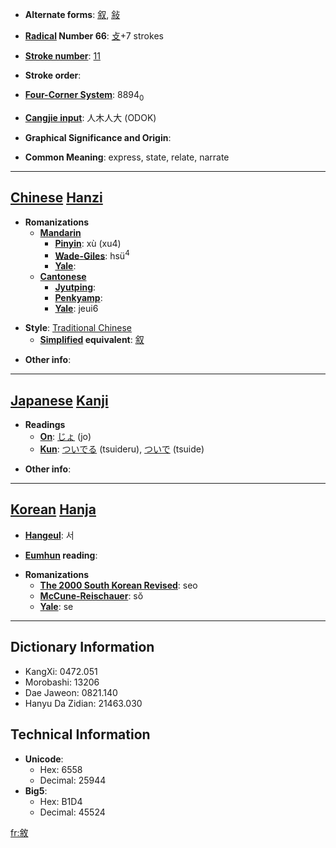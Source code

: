 * '''Alternate forms''': [[叙]], [[敍]]

* '''[[Wiktionary:Chinese radical index| Radical]] Number 66''': [[Wiktionary:Chinese radical index 攴|攴]]+7 strokes

* '''[[Wiktionary:Chinese total strokes index|Stroke number]]''': [[Wiktionary:Chinese total strokes index 11|11]]

* '''Stroke order''': 

* '''[[Wiktionary:Chinese four corner index|Four-Corner System]]''': 8894<sub>0</sub>

* '''[[Wiktionary:Chinese Cangjie index|Cangjie input]]''': 人木人大 (ODOK)

* '''Graphical Significance and Origin''': 

* '''Common Meaning''': express, state, relate, narrate

----

== [[Chinese]] [[Hanzi]] ==

* '''Romanizations'''
** '''[[Mandarin]]'''
*** '''[[Pinyin]]''': xù (xu4)
*** '''[[Wade-Giles]]''': hsü<sup>4</sup>
*** '''[[Yale]]''': 
** '''[[Cantonese]]'''
*** '''[[Jyutping]]''':
*** '''[[Penkyamp]]''': 
*** '''[[Yale]]''': jeui6

* '''Style''': [[Traditional Chinese]] 
** '''[[Simplified Chinese|Simplified]] equivalent''': [[叙]]

* '''Other info''': 

----

== [[Japanese]] [[Kanji]] ==

* '''Readings'''
** '''[[On]]''': [[じょ]] (jo)
** '''[[Kun]]''': [[ついでる]] (tsuideru), [[ついで]] (tsuide)

* '''Other info''':  

----

== [[Korean]] [[Hanja]] ==

* '''[[Hangeul]]''': 서

* '''[[Eumhun]] reading''': 

* '''Romanizations'''
** '''[[The 2000 South Korean Revised Romanization|The 2000 South Korean Revised]]''': seo
** '''[[McCune-Reischauer]]''': sŏ
** '''[[Yale]]''': se

----

== Dictionary Information ==

* KangXi: 0472.051
* Morobashi: 13206
* Dae Jaweon: 0821.140
* Hanyu Da Zidian: 21463.030

== Technical Information ==

* '''Unicode''':
** Hex: 6558
** Decimal: 25944
* '''Big5''':
** Hex: B1D4
** Decimal: 45524

[[fr:敘]]